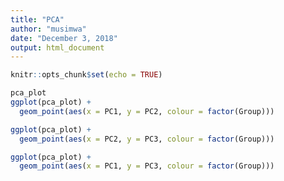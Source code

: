 ---
title: "PCA"
author: "musimwa"
date: "December 3, 2018"
output: html_document
---

```{r setup, include=FALSE}
knitr::opts_chunk$set(echo = TRUE)
```

```{r}
pca_plot
ggplot(pca_plot) +
  geom_point(aes(x = PC1, y = PC2, colour = factor(Group)))

```
```{r}
ggplot(pca_plot) +
  geom_point(aes(x = PC2, y = PC3, colour = factor(Group)))
```

```{r}
ggplot(pca_plot) +
  geom_point(aes(x = PC1, y = PC3, colour = factor(Group)))
```

